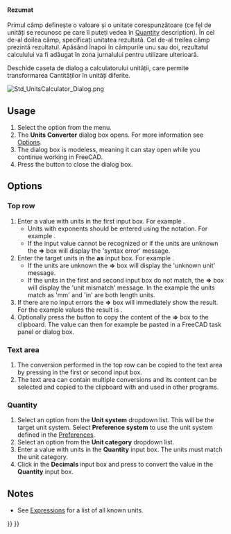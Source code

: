 <languages/>

{{Docnav
|[[Std_ClarifySelection|ClarifySelection]]
|[[Std_ViewLoadImage|ViewLoadImage]]
|[[Std_Tools_Menu|Std Tools Menu]]
|IconL=
|IconR=Std_ViewLoadImage.svg
|IconC=Freecad.svg
}}

<div class="mw-translate-fuzzy">
{{GuiCommand|Name=Std_UnitsCalculator|MenuLocation=Tools → Unit calculator...|Workbenches=All|SeeAlso=...}}
</div>

<span id="Description"></span>
<div class="mw-translate-fuzzy">
==== Rezumat ====
Primul câmp definește o valoare și o unitate corespunzătoare (ce fel de unități se recunosc pe care îl puteți vedea în [[Quantity]] description). În cel de-al doilea câmp, specificați unitatea rezultată. Cel de-al treilea câmp prezintă rezultatul. Apăsând înapoi în câmpurile unu sau doi, rezultatul calculului va fi adăugat în zona jurnalului pentru utilizare ulterioară.
</div>

<div class="mw-translate-fuzzy">
Deschide caseta de dialog a calculatorului unității, care permite transformarea Cantităților în unități diferite.
</div>

[[Image:Std_UnitsCalculator_Dialog.png]]
{{Caption|The Units Converter dialog box}}

==Usage==

# Select the {{MenuCommand|Tools → [[Image:Std_UnitsCalculator.svg|16px]] Units Converter}} option from the menu.
# The '''Units Converter''' dialog box opens. For more information see [[#Options|Options]].
# The dialog box is modeless, meaning it can stay open while you continue working in FreeCAD.
# Press the {{Button|Close}} button to close the dialog box.

==Options==

===Top row===

# Enter a value with units in the first input box. For example {{Value|10 mm}}.
#* Units with exponents should be entered using the {{Value|^}} notation. For example {{Value|1 m^2}}.
#* If the input value cannot be recognized or if the units are unknown the '''=>''' box will display the 'syntax error' message.
# Enter the target units in the '''as''' input box. For example {{Value|in}}.
#* If the units are unknown the '''=>''' box will display the 'unknown unit' message.
#* If the units in the first and second input box do not match, the '''=>''' box will display the 'unit mismatch' message. In the example the units match as 'mm' and 'in' are both length units.
# If there are no input errors the '''=>''' box will immediately show the result. For the example values the result is {{Value|0,394 in}}.
# Optionally press the {{Button|Copy}} button to copy the content of the '''=>''' box to the clipboard. The value can then for example be pasted in a FreeCAD task panel or dialog box.

===Text area===

# The conversion performed in the top row can be copied to the text area by pressing {{KEY|Enter}} in the first or second input box.
# The text area can contain multiple conversions and its content can be selected and copied to the clipboard with {{KEY|Ctrl+C}} and used in other programs.

===Quantity===

# Select an option from the '''Unit system''' dropdown list. This will be the target unit system. Select '''Preference system''' to use the unit system defined in the [[Preferences_Editor#Units|Preferences]].
# Select an option from the '''Unit category''' dropdown list.
# Enter a value with units in the '''Quantity''' input box. The units must match the unit category.
# Click in the '''Decimals''' input box and press {{KEY|Enter}} to convert the value in the '''Quantity''' input box.

==Notes==

* See [[Expressions#Units|Expressions]] for a list of all known units.


{{Docnav
|[[Std_ClarifySelection|ClarifySelection]]
|[[Std_ViewLoadImage|ViewLoadImage]]
|[[Std_Tools_Menu|Std Tools Menu]]
|IconL=
|IconR=Std_ViewLoadImage.svg
|IconC=Freecad.svg
}}

{{Std_Base_navi{{#translation:}}}}
{{Userdocnavi{{#translation:}}}}